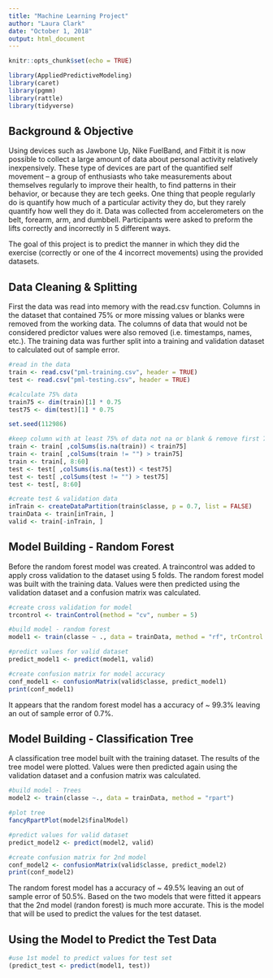 ```yaml
---
title: "Machine Learning Project"
author: "Laura Clark"
date: "October 1, 2018"
output: html_document
---
```


```r
knitr::opts_chunk$set(echo = TRUE)

library(AppliedPredictiveModeling)
library(caret)
library(pgmm)
library(rattle)
library(tidyverse)

```

## Background & Objective

Using devices such as Jawbone Up, Nike FuelBand, and Fitbit it is now possible to collect a large amount of data about personal activity relatively inexpensively. These type of devices are part of the quantified self movement – a group of enthusiasts who take measurements about themselves regularly to improve their health, to find patterns in their behavior, or because they are tech geeks. One thing that people regularly do is quantify how much of a particular activity they do, but they rarely quantify how well they do it.  Data was collected from accelerometers on the belt, forearm, arm, and dumbbell.  Participants were asked to preform the lifts correctly and incorrectly in 5 different ways.   

The goal of this project is to predict the manner in which they did the exercise (correctly or one of the 4 incorrect movements) using the provided datasets.

## Data Cleaning & Splitting
First the data was read into memory with the read.csv function.  Columns in the dataset that contained 75% or more missing values or blanks were removed from the working data.  The columns of data that would not be considered predictor values were also removed (i.e. timestamps, names, etc.).  The training data was further split into a training and validation dataset to calculated out of sample error.  


```r
#read in the data
train <- read.csv("pml-training.csv", header = TRUE)
test <- read.csv("pml-testing.csv", header = TRUE)

#calculate 75% data
train75 <- dim(train)[1] * 0.75
test75 <- dim(test)[1] * 0.75

set.seed(112986)

#keep column with at least 75% of data not na or blank & remove first 7 columns 
train <- train[ ,colSums(is.na(train)) < train75]
train <- train[ ,colSums(train != "") > train75]
train <- train[, 8:60]
test <- test[ ,colSums(is.na(test)) < test75]
test <- test[ ,colSums(test != "") > test75]
test <- test[, 8:60]

#create test & validation data
inTrain <- createDataPartition(train$classe, p = 0.7, list = FALSE)
trainData <- train[inTrain, ]
valid <- train[-inTrain, ]

```

## Model Building - Random Forest

Before the random forest model was created.  A traincontrol was added to apply cross validation to the dataset using 5 folds.  The random forest model was built with the training data.  Values were then predicted using the validation dataset and a confusion matrix was calculated. 

```r
#create cross validation for model
trcontrol <- trainControl(method = "cv", number = 5)

#build model - random forest
model1 <- train(classe ~ ., data = trainData, method = "rf", trControl = trcontrol)

#predict values for valid dataset
predict_model1 <- predict(model1, valid)

#create confusion matrix for model accuracy 
conf_model1 <- confusionMatrix(valid$classe, predict_model1)
print(conf_model1)


```

It appears that the random forest model has a accuracy of ~ 99.3% leaving an out of sample error of 0.7%.   

## Model Building - Classification Tree

A classification tree model built with the training dataset.  The results of the tree model were plotted.  Values were then predicted again using the validation dataset and a confusion matrix was calculated.

```r

#build model - Trees
model2 <- train(classe ~., data = trainData, method = "rpart")

#plot tree
fancyRpartPlot(model2$finalModel)

#predict values for valid dataset
predict_model2 <- predict(model2, valid)

#create confusion matrix for 2nd model
conf_model2 <- confusionMatrix(valid$classe, predict_model2)
print(conf_model2)

```
The random forest model has a accuracy of ~ 49.5% leaving an out of sample error of 50.5%.  Based on the two models that were fitted it appears that the 2nd model (randon forest) is much more accurate.  This is the model that will be used to predict the values for the test dataset.  

## Using the Model to Predict the Test Data
```r

#use 1st model to predict values for test set
(predict_test <- predict(model1, test))
               
```


